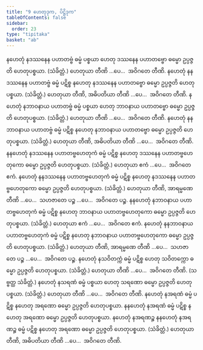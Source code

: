 ```yaml
---
title: "9 ဟေတုဒုက, ပိဋ္ဌိဒုက"
tableOfContents: false
sidebar:
  order: 23
type: "tipitaka"
basket: "ab"
---
```



<DynamicBreadcrumb />

<Division number="42">

<Paragraph number="92">
နဟေတုံ နဒဿနေန ပဟာတဗ္ဗံ ဓမ္မံ ပစ္စယာ ဟေတု ဒဿနေန ပဟာတဗ္ဗော ဓမ္မော ဥပ္ပဇ္ဇတိ ဟေတုပစ္စယာ. (သံခိတ္တံ.) ဟေတုယာ တီဏိ …ပေ…  အဝိဂတေ တီဏိ.
</Paragraph>

<Paragraph number="93">
နဟေတုံ နနဒဿနေန ပဟာတဗ္ဗံ ဓမ္မံ ပဋိစ္စ နဟေတု နဒဿနေန ပဟာတဗ္ဗော ဓမ္မော ဥပ္ပဇ္ဇတိ ဟေတုပစ္စယာ. (သံခိတ္တံ.) ဟေတုယာ တီဏိ, အဓိပတိယာ တီဏိ …ပေ…  အဝိဂတေ တီဏိ.
</Paragraph>

</Division>
<Division number="43">

<Paragraph number="94">
နဟေတုံ နဘာဝနာယ ပဟာတဗ္ဗံ ဓမ္မံ ပစ္စယာ ဟေတု ဘာဝနာယ ပဟာတဗ္ဗော ဓမ္မော ဥပ္ပဇ္ဇတိ ဟေတုပစ္စယာ. (သံခိတ္တံ.) ဟေတုယာ တီဏိ …ပေ…  အဝိဂတေ တီဏိ.
</Paragraph>

<Paragraph number="95">
နဟေတုံ နနဘာဝနာယ ပဟာတဗ္ဗံ ဓမ္မံ ပဋိစ္စ နဟေတု နဘာဝနာယ ပဟာတဗ္ဗော ဓမ္မော ဥပ္ပဇ္ဇတိ ဟေတုပစ္စယာ. (သံခိတ္တံ.) ဟေတုယာ တီဏိ, အဓိပတိယာ တီဏိ …ပေ…  အဝိဂတေ တီဏိ.
</Paragraph>

</Division>
<Division number="44">

<Paragraph number="96">
နနဟေတုံ နဒဿနေန ပဟာတဗ္ဗဟေတုကံ ဓမ္မံ ပဋိစ္စ နဟေတု ဒဿနေန ပဟာတဗ္ဗဟေတုကော ဓမ္မော ဥပ္ပဇ္ဇတိ ဟေတုပစ္စယာ. (သံခိတ္တံ.) ဟေတုယာ ဧကံ …ပေ…  အဝိဂတေ ဧကံ.
</Paragraph>

<Paragraph number="97">
နဟေတုံ နနဒဿနေန ပဟာတဗ္ဗဟေတုကံ ဓမ္မံ ပဋိစ္စ နဟေတု နဒဿနေန ပဟာတဗ္ဗဟေတုကော ဓမ္မော ဥပ္ပဇ္ဇတိ ဟေတုပစ္စယာ. (သံခိတ္တံ.) ဟေတုယာ တီဏိ, အာရမ္မဏေ တီဏိ …ပေ…  သဟဇာတေ ပဉ္စ …ပေ…  အဝိဂတေ ပဉ္စ.
</Paragraph>

</Division>
<Division number="45">

<Paragraph number="98">
နနဟေတုံ နဘာဝနာယ ပဟာတဗ္ဗဟေတုကံ ဓမ္မံ ပဋိစ္စ နဟေတု ဘာဝနာယ ပဟာတဗ္ဗဟေတုကော ဓမ္မော ဥပ္ပဇ္ဇတိ ဟေတုပစ္စယာ. (သံခိတ္တံ.) ဟေတုယာ ဧကံ …ပေ…  အဝိဂတေ ဧကံ.
</Paragraph>

<Paragraph number="99">
နဟေတုံ နနဘာဝနာယ ပဟာတဗ္ဗဟေတုကံ ဓမ္မံ ပဋိစ္စ နဟေတု နဘာဝနာယ ပဟာတဗ္ဗဟေတုကော ဓမ္မော ဥပ္ပဇ္ဇတိ ဟေတုပစ္စယာ. (သံခိတ္တံ.) ဟေတုယာ တီဏိ, အာရမ္မဏေ တီဏိ …ပေ…  သဟဇာတေ ပဉ္စ …ပေ…  အဝိဂတေ ပဉ္စ.
</Paragraph>

</Division>
<Division number="46">

<Paragraph number="100">
နဟေတုံ နသဝိတက္ကံ ဓမ္မံ ပဋိစ္စ ဟေတု သဝိတက္ကော ဓမ္မော ဥပ္ပဇ္ဇတိ ဟေတုပစ္စယာ. (သံခိတ္တံ.)
</Paragraph>

<Paragraph number="101">
ဟေတုယာ တီဏိ …ပေ…  အဝိဂတေ တီဏိ. (သဗ္ဗတ္ထ သံခိတ္တံ.)
</Paragraph>

</Division>
<Division number="47">

<Paragraph number="102">
နဟေတုံ နသရဏံ ဓမ္မံ ပစ္စယာ ဟေတု သရဏော ဓမ္မော ဥပ္ပဇ္ဇတိ ဟေတုပစ္စယာ. (သံခိတ္တံ.) ဟေတုယာ တီဏိ …ပေ…  အဝိဂတေ တီဏိ.
</Paragraph>

<Paragraph number="103">
နဟေတုံ နအရဏံ ဓမ္မံ ပဋိစ္စ နဟေတု အရဏော ဓမ္မော ဥပ္ပဇ္ဇတိ ဟေတုပစ္စယာ. နနဟေတုံ နအရဏံ ဓမ္မံ ပဋိစ္စ နဟေတု အရဏော ဓမ္မော ဥပ္ပဇ္ဇတိ ဟေတုပစ္စယာ. နဟေတုံ နအရဏဉ္စ နနဟေတုံ နအရဏဉ္စ ဓမ္မံ ပဋိစ္စ နဟေတု အရဏော ဓမ္မော ဥပ္ပဇ္ဇတိ ဟေတုပစ္စယာ. (သံခိတ္တံ.) ဟေတုယာ တီဏိ, အဓိပတိယာ တီဏိ …ပေ…  အဝိဂတေ တီဏိ.
</Paragraph>
</Division>